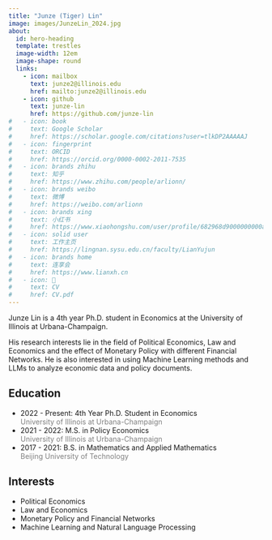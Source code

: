 ```yaml
---
title: "Junze (Tiger) Lin"
image: images/JunzeLin_2024.jpg
about:
  id: hero-heading
  template: trestles
  image-width: 12em
  image-shape: round
  links:
    - icon: mailbox
      text: junze2@illinois.edu
      href: mailto:junze2@illinois.edu
    - icon: github
      text: junze-lin
      href: https://github.com/junze-lin
#   - icon: book
#     text: Google Scholar
#     href: https://scholar.google.com/citations?user=tlkDP2AAAAAJ
#   - icon: fingerprint
#     text: ORCID
#     href: https://orcid.org/0000-0002-2011-7535
#   - icon: brands zhihu
#     text: 知乎
#     href: https://www.zhihu.com/people/arlionn/
#   - icon: brands weibo
#     text: 微博
#     href: https://weibo.com/arlionn
#   - icon: brands xing
#     text: 小红书
#     href: https://www.xiaohongshu.com/user/profile/682968d9000000000a03da1a
#   - icon: solid user
#     text: 工作主页
#     href: https://lingnan.sysu.edu.cn/faculty/LianYujun
#   - icon: brands home
#     text: 连享会
#     href: https://www.lianxh.cn
#   - icon: 📝
#     text: CV
#     href: CV.pdf
---
```


::: {#hero-heading}

Junze Lin is a 4th year Ph.D. student in Economics at the University of Illinois at Urbana-Champaign.  

His research interests lie in the field of Political Economics, Law and Economics and the effect of Monetary Policy 
with different Financial Networks. 
He is also interested in using Machine Learning methods and LLMs to analyze economic data and policy documents. 

## Education
- 2022 - Present: 4th Year Ph.D. Student in Economics  
  <span style="color: gray;">University of Illinois at Urbana-Champaign</span>
- 2021 - 2022: M.S. in Policy Economics  
  <span style="color: gray;">University of Illinois at Urbana-Champaign</span>
- 2017 - 2021: B.S. in Mathematics and Applied Mathematics  
  <span style="color: gray;">Beijing University of Technology</span>

## Interests
- Political Economics
- Law and Economics
- Monetary Policy and Financial Networks
- Machine Learning and Natural Language Processing

:::
